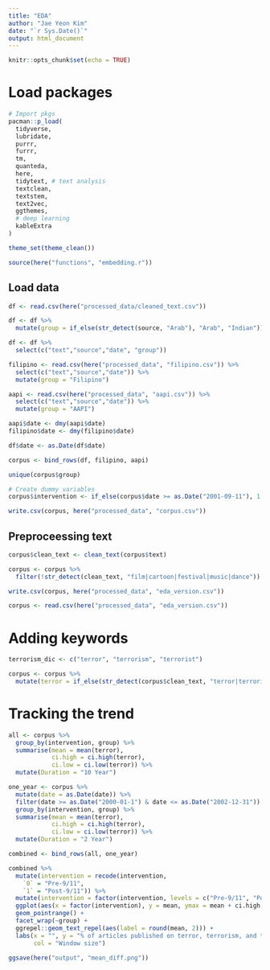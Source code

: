 ```yaml
---
title: "EDA"
author: "Jae Yeon Kim"
date: "`r Sys.Date()`"
output: html_document
---
```


```r
knitr::opts_chunk$set(echo = TRUE)
```

# Load packages 

```r

# Import pkgs
pacman::p_load(
  tidyverse,
  lubridate, 
  purrr,
  furrr,
  tm,
  quanteda, 
  here,
  tidytext, # text analysis 
  textclean,
  textstem, 
  text2vec, 
  ggthemes,
  # deep learning 
  kableExtra
)

theme_set(theme_clean())

source(here("functions", "embedding.r"))
```


## Load data 

```r
df <- read.csv(here("processed_data/cleaned_text.csv")) 

df <- df %>%
  mutate(group = if_else(str_detect(source, "Arab"), "Arab", "Indian"))

df <- df %>%
  select(c("text","source","date", "group"))

filipino <- read.csv(here("processed_data", "filipino.csv")) %>%
  select(c("text","source","date")) %>%
  mutate(group = "Filipino")

aapi <- read.csv(here("processed_data", "aapi.csv")) %>%
  select(c("text","source","date")) %>%
  mutate(group = "AAPI")

aapi$date <- dmy(aapi$date)
filipino$date <- dmy(filipino$date)

df$date <- as.Date(df$date)
```

```r
corpus <- bind_rows(df, filipino, aapi)

unique(corpus$group)
```

```r
# Create dummy variables 
corpus$intervention <- if_else(corpus$date >= as.Date("2001-09-11"), 1, 0)

write.csv(corpus, here("processed_data", "corpus.csv"))
```

## Preproceessing text 

```r
corpus$clean_text <- clean_text(corpus$text)

corpus <- corpus %>% 
  filter(!str_detect(clean_text, "film|cartoon|festival|music|dance"))

write.csv(corpus, here("processed_data", "eda_version.csv"))

corpus <- read.csv(here("processed_data", "eda_version.csv"))
```



# Adding keywords 

```r
terrorism_dic <- c("terror", "terrorism", "terrorist")
```

```r
corpus <- corpus %>%
  mutate(terror = if_else(str_detect(corpus$clean_text, "terror|terrorist|terrorism"), 1, 0))
```

# Tracking the trend 

```r
all <- corpus %>%
  group_by(intervention, group) %>%
  summarise(mean = mean(terror),
            ci.high = ci.high(terror),
            ci.low = ci.low(terror)) %>%
  mutate(Duration = "10 Year")

one_year <- corpus %>%
  mutate(date = as.Date(date)) %>%
  filter(date >= as.Date("2000-01-1") & date <= as.Date("2002-12-31")) %>%
  group_by(intervention, group) %>%
  summarise(mean = mean(terror),
            ci.high = ci.high(terror),
            ci.low = ci.low(terror)) %>%
  mutate(Duration = "2 Year")

combined <- bind_rows(all, one_year)

combined %>%
  mutate(intervention = recode(intervention, 
    `0` = "Pre-9/11",
    `1` = "Post-9/11")) %>%
  mutate(intervention = factor(intervention, levels = c("Pre-9/11", "Post-9/11"))) %>%
  ggplot(aes(x = factor(intervention), y = mean, ymax = mean + ci.high, ymin = mean - ci.low, col = Duration)) +
  geom_pointrange() +
  facet_wrap(~group) +
  ggrepel::geom_text_repel(aes(label = round(mean, 2))) +
  labs(x = "", y = "% of articles published on terror, terrorism, and terrorist",
       col = "Window size")

ggsave(here("output", "mean_diff.png"))
```
